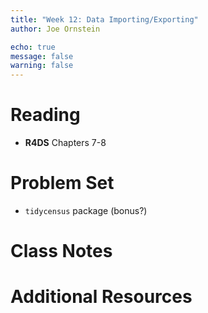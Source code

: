 ```yaml
---
title: "Week 12: Data Importing/Exporting"
author: Joe Ornstein

echo: true
message: false
warning: false
---
```


# Reading

-   **R4DS** Chapters 7-8

# Problem Set

-   `tidycensus` package (bonus?)

# Class Notes

# Additional Resources
